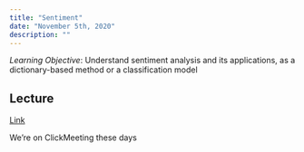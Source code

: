 ```yaml
---
title: "Sentiment"
date: "November 5th, 2020"
description: ""
---
```


*Learning Objective*: Understand sentiment analysis and
its applications, as a dictionary-based method or a
classification model

## Lecture

[Link](https://moodle.hertie-school.org/course/index.php?categoryid=266)

We're on ClickMeeting these days


